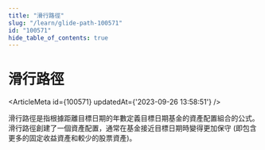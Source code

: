 ```yaml
---
title: "滑行路徑"
slug: "/learn/glide-path-100571"
id: "100571"
hide_table_of_contents: true
---
```



# 滑行路徑

<ArticleMeta id={100571} updatedAt={'2023-09-26 13:58:51'} />
<div className='border-solid border-b border-t-0 my-4 border-[var(--ifm-color-gray-300)]' />

滑行路徑是指根據距離目標日期的年數定義目標日期基金的資產配置組合的公式。滑行路徑創建了一個資產配置，通常在基金接近目標日期時變得更加保守 (即包含更多的固定收益資產和較少的股票資產)。
